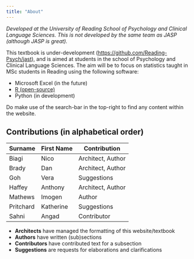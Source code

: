 ```yaml
---
title: "About"
---
```


*Developed at the University of Reading School of Psychology and Clinical Language Sciences. This is not developed by the same team as JASP (although JASP is great).*

This textbook  is under-development (<a href="https://github.com/Reading-Psych/jast" target="_blank">https://github.com/Reading-Psych/jast</a>), and is aimed at students in the school of Psychology and Clinical Language Sciences. The aim will be to focus on statistics taught in MSc students in Reading using the following software:

- Microsoft Excel (in the future)
- <a href="https://www.r-project.org">R (open-source)</a>
- Python (in development)

Do make use of the search-bar in the top-right to find any content within the website.

## Contributions (in alphabetical order)


| Surname     | First Name  | Contribution           |
| ----------- | ----------- | -----------------------|
| Biagi       | Nico        | Architect, Author      |
| Brady       | Dan         | Architect, Author      |
| Goh         | Vera        | Suggestions            |
| Haffey      | Anthony     | Architect, Author      |
| Mathews     | Imogen      | Author                 |
| Pritchard   | Katherine   | Suggestions            |
| Sahni       | Angad       | Contributor            |


- **Architects** have managed the formatting of this website/textbook
- **Authors** have written (sub)sections
- **Contributors** have contributed text for a subsection
- **Suggestions** are requests for elaborations and clarifications
